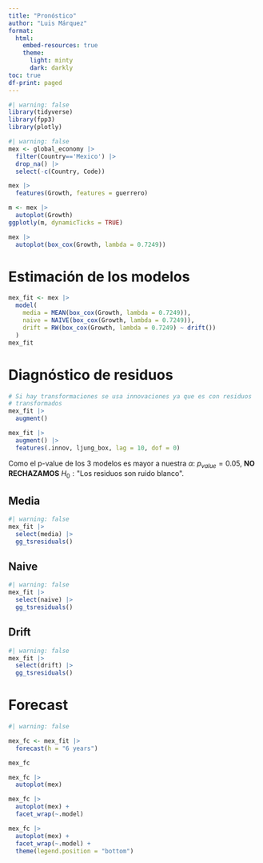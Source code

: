 ```yaml
---
title: "Pronóstico"
author: "Luis Márquez"
format:
  html:
    embed-resources: true
    theme:
      light: minty
      dark: darkly
toc: true
df-print: paged
---
```


```r
#| warning: false
library(tidyverse)
library(fpp3)
library(plotly)
```

```r
#| warning: false
mex <- global_economy |> 
  filter(Country=='Mexico') |> 
  drop_na() |> 
  select(-c(Country, Code))

mex |> 
  features(Growth, features = guerrero)

m <- mex |> 
  autoplot(Growth)
ggplotly(m, dynamicTicks = TRUE)

mex |> 
  autoplot(box_cox(Growth, lambda = 0.7249))

```

# Estimación de los modelos

```r
mex_fit <- mex |> 
  model(
    media = MEAN(box_cox(Growth, lambda = 0.7249)),
    naive = NAIVE(box_cox(Growth, lambda = 0.7249)),
    drift = RW(box_cox(Growth, lambda = 0.7249) ~ drift())
  )
mex_fit
```

# Diagnóstico de residuos

```r
# Si hay transformaciones se usa innovaciones ya que es con residuos
# transformados
mex_fit |> 
  augment()

mex_fit |> 
  augment() |> 
  features(.innov, ljung_box, lag = 10, dof = 0)
```

Como el p-value de los 3 modelos es mayor a nuestra $\alpha$: $p_{value} = 0.05$, **NO RECHAZAMOS** $H_0 : \text{"Los residuos son ruido blanco"}$.

## Media

```r
#| warning: false
mex_fit |> 
  select(media) |> 
  gg_tsresiduals()
```

## Naive

```r
#| warning: false
mex_fit |> 
  select(naive) |> 
  gg_tsresiduals()
```

## Drift

```r
#| warning: false
mex_fit |> 
  select(drift) |> 
  gg_tsresiduals()
```

# Forecast

```r
#| warning: false

mex_fc <- mex_fit |> 
  forecast(h = "6 years")

mex_fc

mex_fc |> 
  autoplot(mex)

mex_fc |> 
  autoplot(mex) + 
  facet_wrap(~.model)

mex_fc |> 
  autoplot(mex) + 
  facet_wrap(~.model) + 
  theme(legend.position = "bottom")
```

